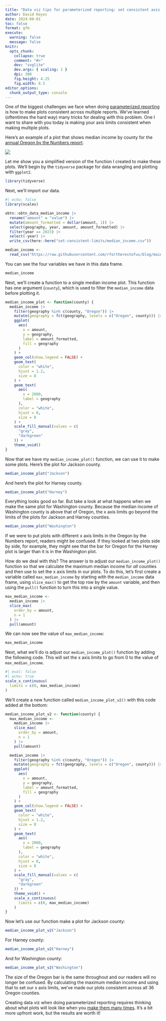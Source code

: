 ```yaml
---
title: "Data viz tips for parameterized reporting: set consistent axis limits"
author: David Keyes
date: 2024-08-01
toc: false
format: gfm
execute: 
  warning: false
  message: false
knitr:
  opts_chunk:
    collapse: true
    comment: "#>"
    dev: "svglite"
    dev.args: { scaling: 1 }
    dpi: 300
    fig.height: 4.25
    fig.width: 8.5
editor_options: 
  chunk_output_type: console
---
```


One of the biggest challenges we face when doing [parameterized reporting](https://rfortherestofus.com/2024/06/parameterized-reporting-quarto) is how to make plots consistent across multiple reports. We've learned (oftentimes the hard way) many tricks for dealing with this problem. One I want to share with you today is making your axis limits consistent when making multiple plots. 

Here's an example of a plot that shows median income by county for the [annual Oregon by the Numbers report](https://rfortherestofus.com/success-stories/oregon-by-the-numbers). 

![](jackson-median-income.png)

Let me show you a simplified version of the function I created to make these plots. We'll begin by the `tidyverse` package for data wrangling and plotting with `ggplot2`.

```r
library(tidyverse)
```

Next, we'll import our data. 

```r
#| echo: false
library(scales)

obtn::obtn_data_median_income |> 
  rename("amount" = "value") |>
  mutate(amount_formatted = dollar(amount, 1)) |>
  select(geography, year, amount, amount_formatted) |>
  filter(year == 2023) |> 
  select(-year) |> 
  write_csv(here::here("set-consistent-limits/median_income.csv"))
```


```r
median_income <-
  read_csv("https://raw.githubusercontent.com/rfortherestofus/blog/main/set-consistent-limits/median_income.csv")
```

You can see the four variables we have in this data frame.

```r
median_income
```

Next, we'll create a function to a single median income plot. This function has one argument (`county`), which is used to filter the `median_income` data before plotting it. 

```r
median_income_plot <- function(county) {
  median_income |>
    filter(geography %in% c(county, "Oregon")) |>
    mutate(geography = fct(geography, levels = c("Oregon", county))) |>
    ggplot(
      aes(
        x = amount,
        y = geography,
        label = amount_formatted,
        fill = geography
      )
    ) +
    geom_col(show.legend = FALSE) +
    geom_text(
      color = "white",
      hjust = 1.2,
      size = 8
    ) +
    geom_text(
      aes(
        x = 2000,
        label = geography
      ),
      color = "white",
      hjust = 0,
      size = 8
    ) +
    scale_fill_manual(values = c(
      "gray",
      "darkgreen"
    )) +
    theme_void()
}
```

Now that we have my `median_income_plot()` function, we can use it to make some plots. Here's the plot for Jackson county.

```r
median_income_plot("Jackson")
```

And here's the plot for Harney county. 

```r
median_income_plot("Harney")
```

Everything looks good so far. But take a look at what happens when we make the same plot for Washington county. Because the median income of Washington county is above that of Oregon, the x axis limits go beyond the limits of the plots for Jackson and Harney counties. 

```r
median_income_plot("Washington")
```

If we were to put plots with different x axis limits in the Oregon by the Numbers report, readers might be confused. If they looked at two plots side by side, for example, they might see that the bar for Oregon for the Harney plot is larger than it is in the Washington plot. 

How do we deal with this? The answer is to adjust our `median_income_plot()` function so that we calculate the maximum median income for *all* counties and then use to set the x axis limits in our plots. To do this, let's first create a variable called `max_median_income` by starting with the `median_income` data frame, using `slice_max()` to get the top row by the `amount` variable, and then using the `pull()` function to turn this into a single value.  

```r
max_median_income <-
  median_income |>
  slice_max(
    order_by = amount,
    n = 1
  ) |>
  pull(amount)
```

We can now see the value of `max_median_income`:

```r
max_median_income
```

Next, what we'll do is adjust our `median_income_plot()` function by adding the following code. This will set the x axis limits to go from 0 to the value of `max_median_income`. 

```r
#| eval: false
#| echo: true
scale_x_continuous(
  limits = c(0, max_median_income)
)
```

We'll create a new function called `median_income_plot_v2()` with this code added at the bottom:

```r
median_income_plot_v2 <- function(county) {
  max_median_income <-
    median_income |>
    slice_max(
      order_by = amount,
      n = 1
    ) |>
    pull(amount)

  median_income |>
    filter(geography %in% c(county, "Oregon")) |>
    mutate(geography = fct(geography, levels = c("Oregon", county))) |>
    ggplot(
      aes(
        x = amount,
        y = geography,
        label = amount_formatted,
        fill = geography
      )
    ) +
    geom_col(show.legend = FALSE) +
    geom_text(
      color = "white",
      hjust = 1.2,
      size = 8
    ) +
    geom_text(
      aes(
        x = 2000,
        label = geography
      ),
      color = "white",
      hjust = 0,
      size = 8
    ) +
    scale_fill_manual(values = c(
      "gray",
      "darkgreen"
    )) +
    theme_void() +
    scale_x_continuous(
      limits = c(0, max_median_income)
    )
}
```

Now let's use our function make a plot for Jackson county:

```r
median_income_plot_v2("Jackson")
```

For Harney county:

```r
median_income_plot_v2("Harney")
```

And for Washington county:

```r
median_income_plot_v2("Washington")
```

The size of the Oregon bar is the same throughout and our readers will no longer be confused. By calculating the maximum median income and using that to set our x axis limits, we've made our plots consistent across all 36 Oregon counties. 

Creating data viz when doing parameterized reporting requires thinking about what plots will look like when you [make them many times](https://rfortherestofus.com/2023/01/multiple-plots). It's a bit more upfront work, but the results are worth it!
